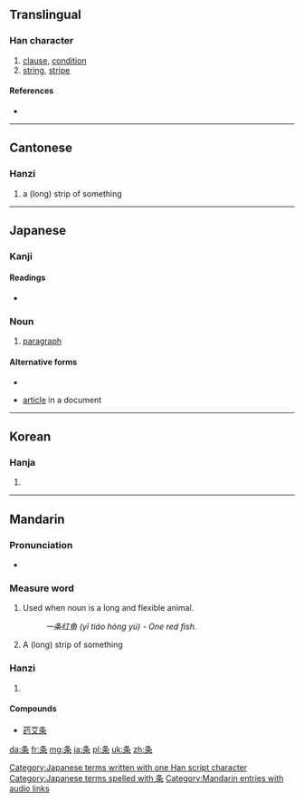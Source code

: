 {{also|條}}
==Translingual==

===Han character===
{{Han char|rn=75|rad=木|as=03|sn=7|four=|canj=竹水木 (HED)}}

# [[clause]], [[condition]]
# [[string]], [[stripe]]

====References====
* {{Han ref|kx=0513.011|dkj=14486|hdz=21161.080|uh=6761|ud=26465}}

----

==Cantonese==

===Hanzi===
{{yue-hanzi|jyut=|y=tiu4|tra=條}}

# a (long) strip of something

----

==Japanese==

===Kanji===
{{ja-kanji|grade=5|rs=木03}}

====Readings====
* {{ja-readings|on=[[じょう]] (jō)|kun=[[えだ]] (eda), [[すじ]] (suji)}}

===Noun===
{{ja-noun|k|hira=くだり|rom=kudari}}

# [[paragraph]]

====Alternative forms====
* {{l|ja|件}}

{{ja-noun|k|hira=じょう|rom=jō|hidx=しょう'}}

* [[article]] in a document

[[Category:Japanese terms written with one Han script character]]
[[Category:Japanese terms spelled with 条]]
----

==Korean==

===Hanja===
{{ko-hanja|hangeul=조|eumhun=|rv=jo|mr=cho|y=co}}

# {{defn|lang=ko|sort=木03}}

----

==Mandarin==

===Pronunciation===
* {{audio|zh-tiáo.ogg|audio}}

===Measure word===
{{rfc-header|Measure word|lang=cmn}}
{{cmn-mw|s|pin=tiáo|pint=tiao2|tra=條|rs=木03}}
# Used when noun is a long and flexible animal.
#: ''一条红鱼 (yī tiáo hóng yú) - One red fish.''
# A (long) strip of something

===Hanzi===
{{cmn-hanzi|tra=條|pin=[[lài]] ([[lai4]]), [[tiáo]] ([[tiao2]])|wg=lai<sup>4</sup>, t'iao<sup>2</sup>}}

# {{defn|lang=cmn|sort=木03}}

====Compounds====
* [[药艾条]]

[[Category:Mandarin entries with audio links]]

[[da:条]]
[[fr:条]]
[[mg:条]]
[[ja:条]]
[[pl:条]]
[[uk:条]]
[[zh:条]]